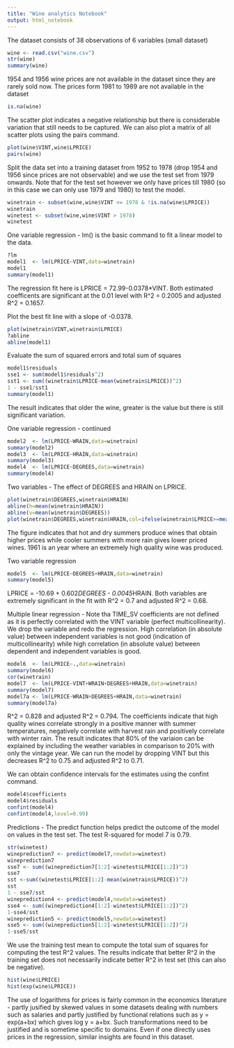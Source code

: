 ```yaml
---
title: "Wine analytics Notebook"
output: html_notebook
---
```


The dataset consists of 38 observations of 6 variables (small dataset)
```r
wine <- read.csv("wine.csv")
str(wine)
summary(wine)
```
1954 and 1956 wine prices are not available in the dataset since they are rarely sold now. The prices form 1981 to 1989 are not available in the dataset
```r
is.na(wine)
```
The scatter plot indicates a negative relationship but there is considerable variation that still needs to be captured. We can also plot a matrix of all scatter plots using the pairs command.
```r
plot(wine$VINT,wine$LPRICE)
pairs(wine)
```
Split the data set into a training dataset from 1952 to 1978 (drop 1954 and 1956 since prices are not observable) and we use the test set from 1979 onwards. Note that for the test set however we only have prices till 1980 (so in this case we can only use 1979 and 1980) to test the model.
```r
winetrain <- subset(wine,wine$VINT <= 1978 & !is.na(wine$LPRICE))
winetrain
winetest <- subset(wine,wine$VINT > 1978)
winetest
```
One variable regression - lm() is the basic command to fit a linear model to the data.
```r
?lm
model1  <- lm(LPRICE~VINT,data=winetrain)
model1
summary(model1)
```
The regression fit here is LPRICE = 72.99-0.0378*VINT. Both estimated coefficents are significant at the 0.01 level with R^2 = 0.2005 and adjusted R^2 = 0.1657.

Plot the best fit line with a slope of -0.0378.
```r
plot(winetrain$VINT,winetrain$LPRICE)
?abline
abline(model1)
```
Evaluate the sum of squared errors and total sum of squares
```r
model1$residuals
sse1 <- sum(model1$residuals^2)
sst1 <- sum((winetrain$LPRICE-mean(winetrain$LPRICE))^2)
1 - sse1/sst1
summary(model1)
```
The result indicates that older the wine, greater is the value but there is still significant variation.

One variable regression - continued
```r
model2  <- lm(LPRICE~WRAIN,data=winetrain)
summary(model2)
model3  <- lm(LPRICE~HRAIN,data=winetrain)
summary(model3)
model4  <- lm(LPRICE~DEGREES,data=winetrain)
summary(model4)
```
Two variables - The effect of DEGREES and HRAIN on LPRICE.
```r
plot(winetrain$DEGREES,winetrain$HRAIN)
abline(h=mean(winetrain$HRAIN))
abline(v=mean(winetrain$DEGREES))
plot(winetrain$DEGREES,winetrain$HRAIN,col=ifelse(winetrain$LPRICE>=mean(winetrain$LPRICE),"red","black"))
```
The figure indicates that hot and dry summers produce wines that obtain higher prices while cooler summers with more rain gives lower priced wines. 1961 is an year where an extremely high quality wine was produced.

Two variable regression
```r
model5  <- lm(LPRICE~DEGREES+HRAIN,data=winetrain)
summary(model5)
```
LPRICE = -10.69 + 0.602*DEGREES - 0.0045*HRAIN. Both variables are extremely significant in the fit with R^2 = 0.7 and adjusted R^2 = 0.68.

Multiple linear regression - Note tha TIME_SV coefficients are not defined as it is perfectly correlated with the VINT variable (perfect multicollinearity). We drop the variable and redo the regression. High correlation (in absolute value) between independent variables is not good (indication of multicollinearity) while high correlation (in absolute value) between dependent and independent variables is good.
```r
model6  <- lm(LPRICE~.,data=winetrain)
summary(model6)
cor(winetrain)
model7  <- lm(LPRICE~VINT+WRAIN+DEGREES+HRAIN,data=winetrain)
summary(model7)
model7a <- lm(LPRICE~WRAIN+DEGREES+HRAIN,data=winetrain)
summary(model7a)
```
R^2 = 0.828 and adjusted R^2 = 0.794. The coefficients indicate that high quality wines correlate strongly in a positive manner with summer temperatures, negatively correlate with harvest rain and positively correlate with winter rain. The result indicates that 80% of the variaion can be explained by including the weather variables in comparison to 20% with only the vintage year. We can run the model by dropping VINT but this decreases R^2 to 0.75 and adjusted R^2 to 0.71.

We can obtain confidence intervals for the estimates using the confint command.
```r
model4$coefficients
model4$residuals
confint(model4)
confint(model4,level=0.99)
```
Predictions - The predict function helps predict the outcome of the model on values in the test set. The test R-squared for model 7 is 0.79.
```r
str(winetest)
wineprediction7 <- predict(model7,newdata=winetest)
wineprediction7
sse7 <- sum((wineprediction7[1:2]-winetest$LPRICE[1:2])^2)
sse7
sst <-sum((winetest$LPRICE[1:2]-mean(winetrain$LPRICE))^2)
sst
1 - sse7/sst
wineprediction4 <- predict(model4,newdata=winetest)
sse4 <- sum((wineprediction4[1:2]-winetest$LPRICE[1:2])^2)
1-sse4/sst
wineprediction5 <- predict(model5,newdata=winetest)
sse5 <- sum((wineprediction5[1:2]-winetest$LPRICE[1:2])^2)
1-sse5/sst
```
We use the training test mean to compute the total sum of squares for computing the test R^2 values. The results indicate that better R^2 in the training set does not necessarily indicate better R^2 in test set (this can also be negative). 
```r
hist(wine$LPRICE)
hist(exp(wine$LPRICE))
```
The use of logarithms for prices is fairly common in the economics literature - partly jusified by skewed values in some datasets dealing with numbers such as salaries and partly justified by functional relations such as y = exp(a+bx) which gives log y = a+bx. Such transformations need to be justified and is sometime specific to domains. Even if one directly uses prices in the regression, similar insights are found in this dataset. 
